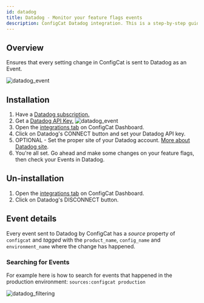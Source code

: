 ```yaml
---
id: datadog
title: Datadog - Monitor your feature flags events
description: ConfigCat Datadog integration. This is a step-by-step guide on how to connect the ConfigCat feature flag service events to Datadog.
---
```


## Overview

Ensures that every setting change in ConfigCat is sent to Datadog as an Event.

<img src="/docs/assets/datadog_event.png" className="zoomable" alt="datadog_event" />

## Installation

1. Have a <a href="https://www.datadoghq.com/" target="_blank">Datadog subscription.</a>
2. Get a <a href="https://docs.datadoghq.com/account_management/api-app-keys/#api-keys" target="_blank">Datadog API Key.</a>
   <img src="/docs/assets/datadog_apikey.png" className="zoomable" alt="datadog_event" />
3. Open the <a href="https://app.configcat.com/product/integrations" target="_blank">integrations tab</a> on ConfigCat Dashboard.
4. Click on Datadog's CONNECT button and set your Datadog API key.
5. OPTIONAL - Set the proper site of your Datadog account. [More about Datadog site](https://docs.datadoghq.com/getting_started/site/).
6. You're all set. Go ahead and make some changes on your feature flags, then check your Events in Datadog.

## Un-installation

1. Open the <a href="https://app.configcat.com/product/integrations" target="_blank">integrations tab</a> on ConfigCat Dashboard.
2. Click on Datadog's DISCONNECT button.

## Event details

Every event sent to Datadog by ConfigCat has a _source_ property of `configcat` and _tagged_ with the `product_name`, `config_name` and
`environment_name` where the change has happened.

### Searching for Events

For example here is how to search for events that happened in the production environment: `sources:configcat production`

<img src="/docs/assets/datadog_filtering.png" className="zoomable" alt="datadog_filtering" />
